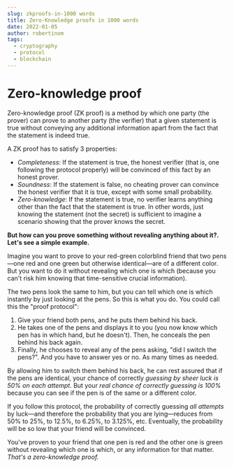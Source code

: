 ```yaml
---
slug: zkproofs-in-1000 words
title: Zero-Knowledge proofs in 1000 words
date: 2022-01-05
author: robertinom
tags:
  - cryptography
  - protocol
  - blockchain
---
```

# Zero-knowledge proof

Zero-knowledge proof (ZK proof) is a method by which one party (the prover) can prove to another party (the verifier) that a given statement is true without conveying any additional information apart from the fact that the statement is indeed true.

A ZK proof has to satisfy 3 properties:

* *Completeness:* If the statement is true, the honest verifier (that is, one following the protocol properly) will be convinced of this fact by an honest prover.
* *Soundness*: If the statement is false, no cheating prover can convince the honest verifier that it is true, except with some small probability.
* *Zero-knowledge*: If the statement is true, no verifier learns anything other than the fact that the statement is true. In other words, just knowing the statement (not the secret) is sufficient to imagine a scenario showing that the prover knows the secret. 

**But how can you prove something without revealing anything about it?. Let's see a simple example.**

Imagine you want to prove to your red-green colorblind friend that two pens—one red and one green but otherwise identical—are of a different color. But you want to do it without revealing which one is which (because you can't risk him knowing that time-sensitive crucial information). 

The two pens look the same to him, but you can tell which one is which instantly by just looking at the pens. So this is what you do. You could call this the "proof protocol":

1. Give your friend both pens, and he puts them behind his back.
2. He takes one of the pens and displays it to you (you now know which pen has in which hand, but he doesn't). Then, he conceals the pen behind his back again.
3. Finally, he chooses to reveal any of the pens asking, "did I switch the pens?". And you have to answer yes or no. As many times as needed. 

By allowing him to switch them behind his back, he can rest assured that if the pens are identical, your chance of correctly *guessing by sheer luck is 50% on each attempt*. But your *real chance of correctly guessing is 100%* because you can see if the pen is of the same or a different color.

If you follow this protocol, the probability of correctly guessing *all attempts* by luck—and therefore the probability that you are lying—reduces from 50% to 25%, to 12.5%, to 6.25%, to 3.125%, etc. Eventually, the probability will be so low that your friend will be convinced.

You've proven to your friend that one pen is red and the other one is green without revealing which one is which, or any information for that matter. *That's a zero-knowledge proof.*